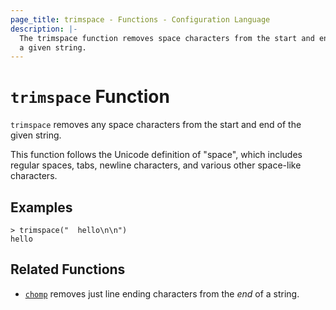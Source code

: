 ```yaml
---
page_title: trimspace - Functions - Configuration Language
description: |-
  The trimspace function removes space characters from the start and end of
  a given string.
---
```


# `trimspace` Function

`trimspace` removes any space characters from the start and end of the given
string.

This function follows the Unicode definition of "space", which includes
regular spaces, tabs, newline characters, and various other space-like
characters.

## Examples

```
> trimspace("  hello\n\n")
hello
```

## Related Functions

* [`chomp`](/opentf/language/functions/chomp) removes just line ending characters from the _end_ of
  a string.
